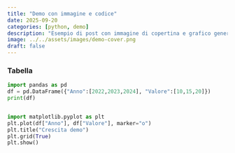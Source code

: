 ```yaml
---
title: "Demo con immagine e codice"
date: 2025-09-20
categories: [python, demo]
description: "Esempio di post con immagine di copertina e grafico generato da Python."
image: ../../assets/images/demo-cover.png
draft: false
---
```


### Tabella

```python
import pandas as pd
df = pd.DataFrame({"Anno":[2022,2023,2024], "Valore":[10,15,20]})
print(df)


import matplotlib.pyplot as plt
plt.plot(df["Anno"], df["Valore"], marker="o")
plt.title("Crescita demo")
plt.grid(True)
plt.show()


```


